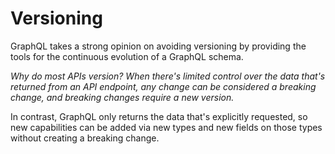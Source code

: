 # Versioning

GraphQL takes a strong opinion on avoiding versioning by providing the tools for the continuous evolution of a GraphQL schema.

*Why do most APIs version? When there's limited control over the data that's returned from an API endpoint, any change can be considered a breaking change, and breaking changes require a new version.*

In contrast, GraphQL only returns the data that's explicitly requested, so new capabilities can be added via new types and new fields on those types without creating a breaking change.